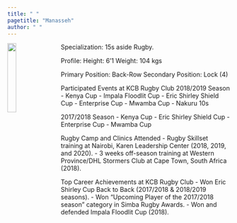 ```yaml
---
title: " "
pagetitle: "Manasseh"
author: " "
---
```



<link rel="stylesheet" href="styles.css" type="text/css">

<img src="images/Manasseh_rugby.jpg" style="width:20%; border:10px thin; margin-right: 20px" align="left">


Specialization: 15s aside Rugby.

Profile:
Height: 6'1
Weight: 104 kgs

Primary Position: Back-Row
Secondary Position: Lock (4)

Participated Events at KCB Rugby Club
2018/2019 Season
- Kenya Cup
- Impala Floodlit Cup
- Eric Shirley Shield Cup
- Enterprise Cup
- Mwamba Cup
- Nakuru 10s

2017/2018 Season
- Kenya Cup
- Eric Shirley Shield Cup
- Enterprise Cup
- Mwamba Cup

Rugby Camp and Clinics Attended
- Rugby Skillset training at Nairobi, Karen Leadership Center (2018, 2019, and 2020).
- 3 weeks off-season training at Western Province/DHL Stormers Club at Cape Town, South Africa
(2018).

Top Career Achievements at KCB Rugby Club
- Won Eric Shirley Cup Back to Back (2017/2018 & 2018/2019 seasons).
- Won "Upcoming Player of the 2017/2018 season" category in Simba Rugby Awards.
- Won and defended Impala Floodlit Cup (2018).
